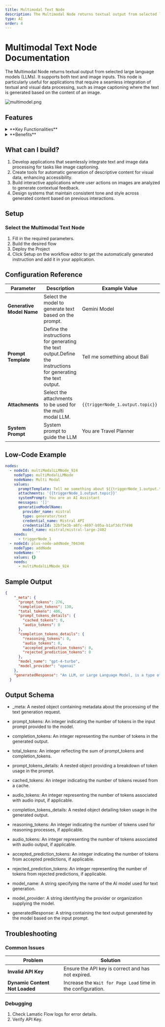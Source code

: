 ```yaml
---
title: Multimodal Text Node
description: The Multimodal Node returns textual output from selected large language models (LLMs).
type: AI
order: 4
---
```


# Multimodal Text Node Documentation

The Multimodal Node returns textual output from selected large language models (LLMs). It supports both text and image inputs. This node is particularly useful for applications that require a seamless integration of textual and visual data processing, such as image captioning where the text is generated based on the content of an image.

![multimodel.png](./img/multimodel/multimodel.png)

## Features

<details>
  <summary>**Key Functionalities**</summary>
  1. **Textual and Visual Input Support**: Accepts both text and image inputs, enabling
  seamless integration of multimodal data for processing. 
  
  1. **Text Generation**:
  Produces textual outputs from selected large language models (LLMs) based on the
  provided input. 
  
  1. **Image-Based Text Generation**: Generates captions and descriptive
  text based on the content of images, making it suitable for applications like image
  captioning. 
  
  1. **LLM Integration**: Supports integration with multiple large language
  models, offering flexibility to choose the best-suited model for specific use cases.
  
  1. **Context-Aware Processing**: Combines textual and visual data inputs to enhance
  the accuracy and relevance of the generated output.
</details>

<details>
  <summary>**Benefits**</summary>
  1. **Versatility**: Enables applications in various domains, such as image captioning,
  multimodal analysis, and AI-driven content generation. 
  
  1. **Enhanced User Experience**:
  Provides seamless handling of both text and image inputs, improving workflow efficiency.
  
  1. **Scalability**: Adapts easily to a wide range of use cases, from simple text
  generation to complex multimodal data analysis. 
  
  1. **Efficiency**: Consolidates
  textual and visual processing into a single node, reducing the need for separate
  tools and streamlining workflows. 
  
  1. **Advanced AI Integration**: Leverages the
  capabilities of modern LLMs to deliver accurate and contextually rich outputs.
</details>

## What can I build?

1. Develop applications that seamlessly integrate text and image data processing for tasks like image captioning.
1. Create tools for automatic generation of descriptive content for visual data, enhancing accessibility.
1. Build interactive applications where user actions on images are analyzed to generate contextual feedback.
1. Design systems that maintain consistent tone and style across generated content based on previous interactions.

## Setup

### Select the Multimodal Text Node

1. Fill in the required parameters.
1. Build the desired flow
1. Deploy the Project
1. Click Setup on the workflow editor to get the automatically generated instruction and add it in your application.

## Configuration Reference

| **Parameter**             | **Description**                                                                                                | **Example Value**                |
| ------------------------- | -------------------------------------------------------------------------------------------------------------- | -------------------------------- |
| **Generative Model Name** | Select the model to generate text based on the prompt.                                                         | Gemini Model                     |
| **Prompt Template**       | Define the instructions for generating the text output.Define the instructions for generating the text output. | Tell me something about Bali     |
| **Attachments**           | Select the attachments to be used for the multi modal LLM.                                                     | `{{triggerNode_1.output.topic}}` |
| **System Prompt**         | System prompt to guide the LLM                                                                                 | You are Travel Planner           |

## Low-Code Example

```yaml
nodes:
  - nodeId: multiModalLLMNode_924
    nodeType: multiModalLLMNode
    nodeName: Multi Modal
    values:
      promptTemplate: Tell me something about ${{triggerNode_1.output.topic}}
      attachments: '{{triggerNode_1.output.topic}}'
      systemPrompt: You are an AI Assistant
      messages: '[]'
      generativeModelName:
        provider_name: mistral
        type: generator/text
        credential_name: Mistral API
        credentialId: 32bf5e3b-a8fc-4697-b95a-b1af3dcf7498
        model_name: mistral/mistral-large-2402
    needs:
      - triggerNode_1
  - nodeId: plus-node-addNode_704346
    nodeType: addNode
    nodeName: ''
    values: {}
    needs:
      - multiModalLLMNode_924
```
## Sample Output

```json
{
    "_meta": {
      "prompt_tokens": 276,
      "completion_tokens": 130,
      "total_tokens": 406,
      "prompt_tokens_details": {
        "cached_tokens": 0,
        "audio_tokens": 0
      },
      "completion_tokens_details": {
        "reasoning_tokens": 0,
        "audio_tokens": 0,
        "accepted_prediction_tokens": 0,
        "rejected_prediction_tokens": 0
      },
      "model_name": "gpt-4-turbo",
      "model_provider": "openai"
    },
    "generatedResponse": "An LLM, or Large Language Model, is a type of artificial intelligence technology designed to understand and generate human-like text based on the input it receives. LLMs are trained on vast amounts of written text to learn the structure, context, and nuances of language. They are capable of a wide range of tasks, such as answering questions, generating coherent prose, translating languages, summarizing lengthy documents, and more. LLMs like OpenAI's GPT (Generative Pre-trained Transformer) series are examples of this technology, driven by deep learning models that process and generate text based on patterns and knowledge gleaned from their training data."
  }
```
## Output Schema

- _meta: A nested object containing metadata about the processing of the text generation request.

- prompt_tokens: An integer indicating the number of tokens in the input prompt provided to the model.

- completion_tokens: An integer representing the number of tokens in the generated output.

- total_tokens: An integer reflecting the sum of prompt_tokens and completion_tokens.

- prompt_tokens_details: A nested object providing a breakdown of token usage in the prompt.

- cached_tokens: An integer indicating the number of tokens reused from a cache.

- audio_tokens: An integer representing the number of tokens associated with audio input, if applicable.

- completion_tokens_details: A nested object detailing token usage in the generated output.

- reasoning_tokens: An integer indicating the number of tokens used for reasoning processes, if applicable.

- audio_tokens: An integer representing the number of tokens associated with audio output, if applicable.

- accepted_prediction_tokens: An integer indicating the number of tokens from accepted predictions, if applicable.

- rejected_prediction_tokens: An integer representing the number of tokens from rejected predictions, if applicable.

- model_name: A string specifying the name of the AI model used for text generation.

- model_provider: A string identifying the provider or organization supplying the model.

- generatedResponse: A string containing the text output generated by the model based on the input prompt.

## Troubleshooting

### Common Issues

| **Problem**                    | **Solution**                                                 |
| ------------------------------ | ------------------------------------------------------------ |
| **Invalid API Key**            | Ensure the API key is correct and has not expired.           |
| **Dynamic Content Not Loaded** | Increase the `Wait for Page Load` time in the configuration. |

### Debugging

1. Check Lamatic Flow logs for error details.
1. Verify API Key.
